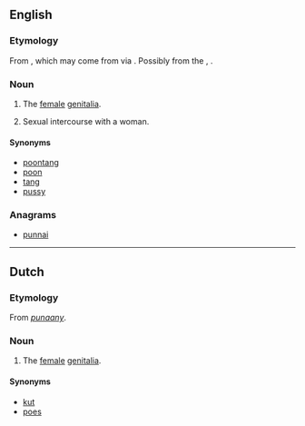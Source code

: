 ==English==

===Etymology===
From {{etyl|jam|en}} {{m|jam|punaany}}, which may come from {{etyl|fr|en}} {{m|fr|putain}} via {{etyl|en|-}} {{term|poon||vagina|lang=en}}. Possibly from the {{etyl|haw|en}}, {{m|haw|Puanani||beautiful flower}}.

===Noun===
{{en-noun}}

# {{context|slang|lang=en}} The [[female]] [[genitalia]].
# Sexual intercourse with a woman.

====Synonyms====
* [[poontang]]
* [[poon]]
* [[tang]]
* [[pussy]]

===Anagrams===
* [[punnai#English|punnai]]

----

==Dutch==

===Etymology===
From {{etyl|jam|nl}} ''[[punaany]]''.

===Noun===
{{nl-noun|?}}

# {{context|slang|lang=nl}} The [[female]] [[genitalia]].

====Synonyms====
* [[kut]]
* [[poes]]